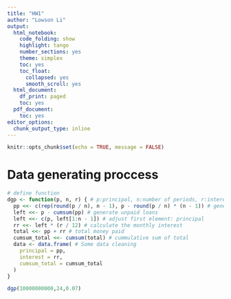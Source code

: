 ```yaml
---
title: "HW1"
author: "Lowson Li"
output:
  html_notebook:
    code_folding: show
    highlight: tango
    number_sections: yes
    theme: simplex
    toc: yes
    toc_float:
      collapsed: yes
      smooth_scroll: yes
  html_document:
    df_print: paged
    toc: yes
  pdf_document:
    toc: yes
editor_options:
  chunk_output_type: inline
---
```


```r
knitr::opts_chunk$set(echo = TRUE, message = FALSE)
```

# Data generating proccess
```r
# define function 
dgp <- function(p, n, r) { # p:principal, n:number of periods, r:interest rate
  pp <<- c(rep(round(p / n), n - 1), p - round(p / n) * (n - 1)) # generate divided principal
  left <<- p - cumsum(pp) # generate unpaid loans
  left <<- c(p, left[1:n - 1]) # adjust first element: principal
  rr <<- left * (r / 12) # calculate the monthly interest
  total <<- pp + rr # total money paid
  cumsum_total <<- cumsum(total) # cummulative sum of total
  data <- data.frame( # Some data cleaning
    principal = pp,
    interest = rr,
    cumsum_total = cumsum_total
  )
}
```
```r
dgp(10000000000,24,0.07)
```

